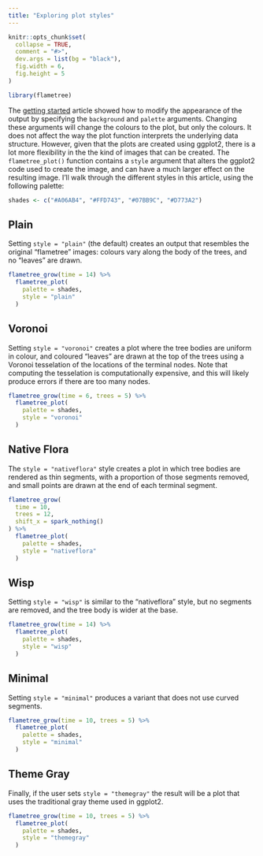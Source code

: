```yaml
---
title: "Exploring plot styles"
---
```


```r
knitr::opts_chunk$set(
  collapse = TRUE,
  comment = "#>",
  dev.args = list(bg = "black"),
  fig.width = 6,
  fig.height = 5
)
```

```r
library(flametree)
```

The [getting started](/articles/articles/getting-started.html) article showed how to modify the appearance of the output by specifying the `background` and `palette` arguments. Changing these arguments will change the colours to the plot, but only the colours. It does not affect the way the plot function interprets the underlying data structure. However, given that the plots are created using ggplot2, there is a lot more flexibility in the the kind of images that can be created. The `flametree_plot()` function contains a `style` argument that alters the ggplot2 code used to create the image, and can have a much larger effect on the resulting image. I'll walk through the different styles in this article, using the following palette:

```r
shades <- c("#A06AB4", "#FFD743", "#07BB9C", "#D773A2")
```

## Plain 

Setting `style = "plain"` (the default) creates an output that resembles the original "flametree" images: colours vary along the body of the trees, and no "leaves" are drawn. 

```r
flametree_grow(time = 14) %>% 
  flametree_plot(
    palette = shades, 
    style = "plain"
  )
```

## Voronoi 

Setting `style = "voronoi"` creates a plot where the tree bodies are uniform in colour, and coloured "leaves" are drawn at the top of the trees using a Voronoi tesselation of the locations of the terminal nodes. Note that computing the tesselation is computationally expensive, and this will likely produce errors if there are too many nodes. 

```r
flametree_grow(time = 6, trees = 5) %>% 
  flametree_plot(
    palette = shades, 
    style = "voronoi"
  )
```

## Native Flora

The `style = "nativeflora"` style creates a plot in which tree bodies are rendered as thin segments, with a proportion of those segments removed, and small points are drawn at the end of each terminal segment. 

```r
flametree_grow(
  time = 10, 
  trees = 12, 
  shift_x = spark_nothing()
) %>% 
  flametree_plot(
    palette = shades, 
    style = "nativeflora"
  )
```


## Wisp

Setting `style = "wisp"` is similar to the "nativeflora" style, but no segments are removed, and the tree body is wider at the base. 

```r
flametree_grow(time = 14) %>% 
  flametree_plot(
    palette = shades,
    style = "wisp"
  )
```


## Minimal

Setting `style = "minimal"` produces a variant that does not use curved segments.


```r
flametree_grow(time = 10, trees = 5) %>% 
  flametree_plot(
    palette = shades, 
    style = "minimal"
  )
```

## Theme Gray

Finally, if the user sets `style = "themegray"` the result will be a plot that uses the traditional gray theme used in ggplot2.

```r
flametree_grow(time = 10, trees = 5) %>% 
  flametree_plot(
    palette = shades, 
    style = "themegray"
  )
```

